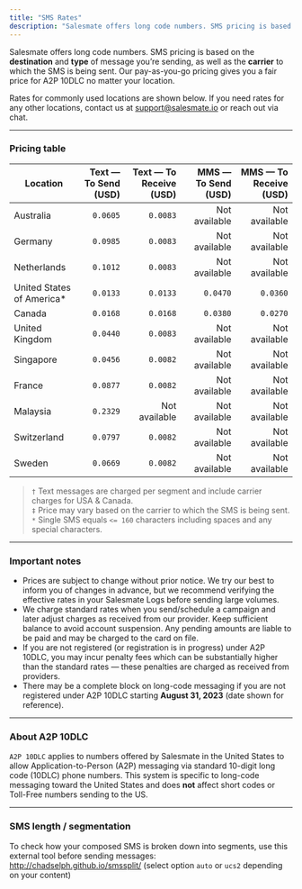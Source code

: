 ```yaml
---
title: "SMS Rates"
description: "Salesmate offers long code numbers. SMS pricing is based on the destination, type of message, and carrier."
---
```


Salesmate offers long code numbers. SMS pricing is based on the **destination** and **type** of message you’re sending, as well as the **carrier** to which the SMS is being sent. Our pay-as-you-go pricing gives you a fair price for A2P 10DLC no matter your location.

Rates for commonly used locations are shown below. If you need rates for any other locations, contact us at [support@salesmate.io](mailto:support@salesmate.io) or reach out via chat.

---

### Pricing table

| Location | Text — To Send (USD) | Text — To Receive (USD) | MMS — To Send (USD) | MMS — To Receive (USD) |
| --- | ---:| ---:| ---:| ---:|
| Australia | `0.0605` | `0.0083` | Not available | Not available |
| Germany | `0.0985` | `0.0083` | Not available | Not available |
| Netherlands | `0.1012` | `0.0083` | Not available | Not available |
| United States of America* | `0.0133` | `0.0133` | `0.0470` | `0.0360` |
| Canada | `0.0168` | `0.0168` | `0.0380` | `0.0270` |
| United Kingdom | `0.0440` | `0.0083` | Not available | Not available |
| Singapore | `0.0456` | `0.0082` | Not available | Not available |
| France | `0.0877` | `0.0082` | Not available | Not available |
| Malaysia | `0.2329` | Not available | Not available | Not available |
| Switzerland | `0.0797` | `0.0082` | Not available | Not available |
| Sweden | `0.0669` | `0.0082` | Not available | Not available |

> `†` Text messages are charged per segment and include carrier charges for USA & Canada.  
> `‡` Price may vary based on the carrier to which the SMS is being sent.  
> `*` Single SMS equals `<= 160` characters including spaces and any special characters.

---

### Important notes

- Prices are subject to change without prior notice. We try our best to inform you of changes in advance, but we recommend verifying the effective rates in your Salesmate Logs before sending large volumes.  
- We charge standard rates when you send/schedule a campaign and later adjust charges as received from our provider. Keep sufficient balance to avoid account suspension. Any pending amounts are liable to be paid and may be charged to the card on file.  
- If you are not registered (or registration is in progress) under A2P 10DLC, you may incur penalty fees which can be substantially higher than the standard rates — these penalties are charged as received from providers.  
- There may be a complete block on long-code messaging if you are not registered under A2P 10DLC starting **August 31, 2023** (date shown for reference).

---

### About A2P 10DLC

`A2P 10DLC` applies to numbers offered by Salesmate in the United States to allow Application-to-Person (A2P) messaging via standard 10-digit long code (10DLC) phone numbers. This system is specific to long-code messaging toward the United States and does **not** affect short codes or Toll-Free numbers sending to the US.

---

### SMS length / segmentation

To check how your composed SMS is broken down into segments, use this external tool before sending messages:  
http://chadselph.github.io/smssplit/ (select option `auto` or `ucs2` depending on your content)

